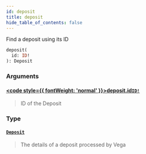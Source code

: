 ```yaml
---
id: deposit
title: deposit
hide_table_of_contents: false
---
```








Find a deposit using its ID

```graphql
deposit(
  id: ID!
): Deposit
```


### Arguments

#### [<code style={{ fontWeight: 'normal' }}>deposit.<b>id</b></code>](#)<Bullet />[`ID!`](/testnet/api/graphql/scalars/id) <Badge class="secondary" text="non-null"/> <Badge class="secondary" text="scalar"/>
> ID of the Deposit
> 

### Type

#### [`Deposit`](/testnet/api/graphql/objects/deposit) <Badge class="secondary" text="object"/>
> The details of a deposit processed by Vega
> 





